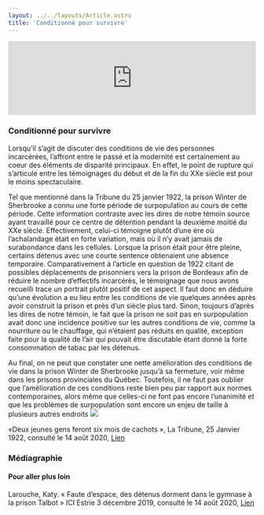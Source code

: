 ```yaml
---
layout: ../../layouts/Article.astro
title: 'Conditionné pour survivre'
---
```


<iframe width="100%" class="aspect-video" src="https://www.youtube.com/embed/29kHeNwjhmI" title="YouTube video player" frameborder="0" allow="accelerometer; autoplay; clipboard-write; encrypted-media; gyroscope; picture-in-picture; web-share" allowfullscreen></iframe>
<Text>
  <h3>Conditionné pour survivre</h3>
 Lorsqu’il s’agit de discuter des conditions de vie des personnes incarcérées, l’affront entre le passé et la modernité est certainement au coeur des éléments de disparité principaux. En effet, le point de rupture qui s’articule entre les témoignages du début et de la fin du XXe siècle est pour le moins spectaculaire.

Tel que mentionné dans la Tribune du 25 janvier 1922, la prison Winter de Sherbrooke a connu une forte période de surpopulation au cours de cette période. Cette information contraste avec les dires de notre témoin source ayant travaillé pour ce centre de détention pendant la deuxième moitié du XXe siècle. Effectivement, celui-ci témoigne plutôt d’une ère où l’achalandage était en forte variation, mais où il n’y avait jamais de surabondance dans les cellules. Lorsque la prison était pour être pleine, certains détenus avec une courte sentence obtenaient une absence temporaire. Comparativement à l’article en question de 1922 citant de possibles déplacements de prisonniers vers la prison de Bordeaux afin de réduire le nombre d’effectifs incarcérés, le témoignage que nous avons recueilli trace un portrait plutôt positif de cet aspect. Il faut donc en déduire qu’une évolution a eu lieu entre les conditions de vie quelques années après avoir construit la prison et près d’un siècle plus tard. Sinon, toujours d’après les dires de notre témoin, le fait que la prison ne soit pas en surpopulation avait donc une incidence positive sur les autres conditions de vie, comme la nourriture ou le chauffage, qui n’étaient pas réduits en qualité, exception faite pour la qualité de l’air qui pouvait être discutable étant donné la forte consommation de tabac par les détenus.

Au final, on ne peut que constater une nette amélioration des conditions de vie dans la prison Winter de Sherbrooke jusqu’à sa fermeture, voir même dans les prisons provinciales du Québec. Toutefois, il ne faut pas oublier que l’amélioration de ces conditions reste bien peu par rapport aux normes contemporaines, alors même que celles-ci ne font pas encore l’unanimité et que les problèmes de surpopulation sont encore un enjeu de taille à plusieurs autres endroits
<a href="/assets/img/EC660867-C4AB-4DBF-8D94-DF9B4DEE43BD_1_201_a.jpeg" target="_blank"><img class="mx-auto w-1/4" src="/assets/img/EC660867-C4AB-4DBF-8D94-DF9B4DEE43BD_1_201_a.jpeg"/></a>
<p class="px-20 text-center text-gray-700 text-xs">«Deux jeunes gens feront six mois de cachots », La Tribune, 25 Janvier 1922, consulté le 14 août 2020, <a href="http://numerique.banq.qc.ca/patrimoine/details/52327/3502493?docsearchtext=pain%20prison">Lien</a></p>
</Text>
<Chapitres 
  description=""
  chapitres={
    [
      {label: "Parole à la prison - Présentation", url: "/2020/parole-prison-1"},
      {label: "Prostitution", url: "/2020/parole-prison-2"},
      {label: "Évasion", url: "/2020/parole-prison-3"},
      {label: "Conditions de vie", url: "/2020/parole-prison-4", current: true},
    ]
  }
/>

<div class="p-10 lg:p-24 py-5 lg:py-12 text-sm bg-gray-400">
  <h3>Médiagraphie</h3>
<h4>Pour aller plus loin</h4>
Larouche, Katy. « Faute d’espace, des détenus dorment dans le gymnase à la prison Talbot » ICI Estrie 3 décembre 2019, consulté le 14 août 2020, <a href="https://ici.radio-canada.ca/nouvelle/1414527/prison-talbot-detenu-temps-partiel-condition-detention">Lien</a>
</div>